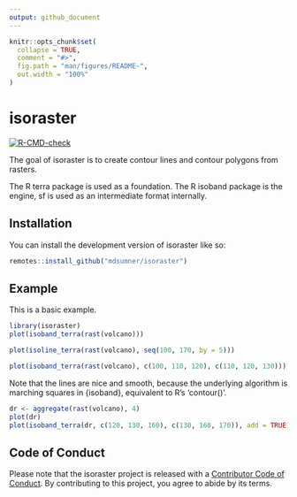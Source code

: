 ```yaml
---
output: github_document
---
```


<!-- README.md is generated from README.Rmd. Please edit that file -->

```r
knitr::opts_chunk$set(
  collapse = TRUE,
  comment = "#>",
  fig.path = "man/figures/README-",
  out.width = "100%"
)
```

# isoraster

<!-- badges: start -->
[![R-CMD-check](https://github.com/hypertidy/isoraster/actions/workflows/R-CMD-check.yaml/badge.svg)](https://github.com/hypertidy/isoraster/actions/workflows/R-CMD-check.yaml)
<!-- badges: end -->

The goal of isoraster is to create contour lines and contour polygons from rasters. 

The R terra package is used as a foundation. The R isoband package is the engine, sf is used as an intermediate format internally. 

## Installation

You can install the development version of isoraster like so:

``` r
remotes::install_github("mdsumner/isoraster")
```

## Example

This is a basic example. 

```r
library(isoraster)
plot(isoband_terra(rast(volcano)))

plot(isoline_terra(rast(volcano), seq(100, 170, by = 5)))

plot(isoband_terra(rast(volcano), c(100, 110, 120), c(110, 120, 130)))

```

Note that the lines are nice and smooth, because the underlying algorithm is marching squares in {isoband}, equivalent to R's 'contour()'. 


```r
dr <- aggregate(rast(volcano), 4)
plot(dr)
plot(isoband_terra(dr, c(120, 130, 160), c(130, 160, 170)), add = TRUE)


```

## Code of Conduct
  
Please note that the isoraster project is released with a [Contributor Code of Conduct](https://contributor-covenant.org/version/2/1/CODE_OF_CONDUCT.html). By contributing to this project, you agree to abide by its terms.
